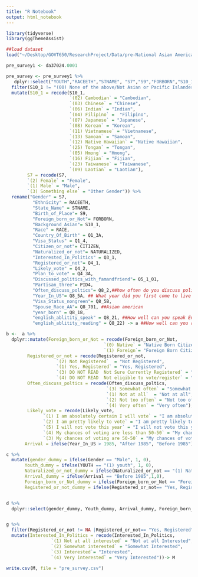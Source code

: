 ```yaml
---
title: "R Notebook"
output: html_notebook
---
```


```r
library(tidyverse)
library(ggThemeAssist)

```

```r
##load dataset
load("~/Desktop/GOVT650/ResearchProject/Data/pre-National Asian American Survey (NAAS) Pre-Election Survey, 2016/DS0001/37024-0001-Data.rda")

pre_survey1 <- da37024.0001

pre_survey <- pre_survey1 %>% 
   dplyr::select("YOUTH","RACEETH","STNAME", "S7","S9","FORBORN","S10_1","RACE", "Q1_3A","Q1_4","CITIZEN", "NATURALIZED","Q3_1","Q3_2_0","Q4_1","Q4_2","Q4_3A","Q5_1_01","PID4","Q8_2","Q8_5A","Q8_5B","Q8_701","Q8_18","Q8_21","Q8_22") %>% 
  filter(S10_1 != "(00) None of the above/Not Asian or Pacific Islander", S10_1!="(30) Other Asian  SPECIFY", Q8_18 != "9999", Q8_18 != "8888") %>% 
  mutate(S10_1 = recode(S10_1,
                        `(02) Cambodian` = "Cambodian",
                        `(03) Chinese` = "Chinese",
                        `(06) Indian` = "Indian",
                        `(04) Filipino` =  "Filipino",
                        `(07) Japanese` = "Japanese",
                        `(08) Korean` = "Korean",
                        `(11) Vietnamese` = "Vietnamese",
                        `(13) Samoan` = "Samoan",
                        `(12) Native Hawaiian` = "Native Hawaiian",
                        `(25) Tongan` = "Tongan",
                        `(05) Hmong` = "Hmong",
                        `(16) Fijian` = "Fijian",
                        `(23) Taiwanese` = "Taiwanese",
                        `(09) Laotian` = "Laotian"),
        S7 = recode(S7, 
        `(2) Female` = "Female",
        `(1) Male` = "Male",
        `(3) Something else` = "Other Gender")) %>% 
  rename("Gender" = S7,
          "Ethnicity" = RACEETH,
          "State_Name" = STNAME,
          "Birth_of_Place"= S9, 
          "Foreign_born_or_Not"= FORBORN,
          "Background_Asian"= S10_1,
          "Race" = RACE,
          "Country_Of_Birth" = Q1_3A,
          "Visa_Status" = Q1_4,
          "Citizen_or_not"= CITIZEN,
          "Naturalized_or_not"= NATURALIZED,
          "Interested_In_Politics" = Q3_1,
          "Registered_or_not"= Q4_1,
          "Likely_vote" = Q4_2,
          "Plan_to_vote" = Q4_3A,
          "Discussed_politics_with_famandfriend"= Q5_1_01,
          "Partisan_three"= PID4,
          "Often_discuss_poltics"= Q8_2,##how often do you discuss politics with family
          "Year_In_US"= Q8_5A, ## What year did you first come to live in the United States? 
          "Visa_Status_nongreen"= Q8_5B,
          "Spouse_Race_AA"= Q8_701, ##Asian american
          "year_born" = Q8_18,
          "english_ablitity_speak" = Q8_21, ##How well can you speak English
          "english_ablitity_reading" = Q8_22) -> a ##How well can you read English?) 


```


```r
b <-  a %>% 
  dplyr::mutate(Foreign_born_or_Not = recode(Foreign_born_or_Not,
                                     `(0) Native` = "Native Born Citizen",
                                     `(1) Foreign`= "Foreign Born Citizen"),
        Registered_or_not = recode(Registered_or_not,
                   `(2) Not Registered`  = "Not Registered",
                   `(1) Yes, Registered` = "Yes, Registered",
                   `(3) DO NOT READ  Not Sure Currently Registered` = "Not Sure Currently Registered",
                   `(4) DO NOT READ  Not eligible to vote/register` = "Not eligible to vote/register"),
        Often_discuss_poltics = recode(Often_discuss_poltics,
                                      `(3) Somewhat often` = "Somewhat often",
                                      `(1) Not at all`  = "Not at all",   
                                      `(2) Not too often` = "Not too often",
                                      `(4) Very often` = "Very often"),
        Likely_vote = recode(Likely_vote,
              `(1) I am absolutely certain I will vote` = "I am absolutely certain I will vote",     
              `(2) I am pretty likely to vote` = "I am pretty likely to vote",
              `(5) I will not vote this year` = "I will not vote this year",
              `(4) My chances of voting are less than 50-50` = "My chances of voting are less than 50-50",
              `(3) My chances of voting are 50-50` = "My chances of voting are 50-50"),
       Arrival = ifelse(Year_In_US > 1985, "After 1985", "Before 1985")) ->c

c %>% 
  mutate(gender_dummy = ifelse(Gender == "Male", 1, 0),
       Youth_dummy = ifelse(YOUTH == "(1) youth", 1, 0),
       Naturalized_or_not_dummy = ifelse(Naturalized_or_not == "(1) Naturalized", 1,0),
       Arrival_dummy = ifelse(Arrival == "Before 1985",1,0),
       Foreign_born_or_Not_dummy = ifelse(Foreign_born_or_Not == "Foreign Born Citizen", 1,0),
       Registered_or_not_dummy = ifelse(Registered_or_not== "Yes, Registered", 1, 0)) ->d


d %>% 
  dplyr::select(gender_dummy, Youth_dummy, Arrival_dummy, Foreign_born_or_Not_dummy, Registered_or_not_dummy, Likely_vote, Often_discuss_poltics,  Interested_In_Politics,Discussed_politics_with_famandfriend,year_born, Year_In_US, Ethnicity,Citizen_or_not, Registered_or_not,Foreign_born_or_Not,YOUTH,english_ablitity_speak,english_ablitity_reading, Gender,Background_Asian) -> g


g %>% 
  filter(Registered_or_not != NA |Registered_or_not== "Yes, Registered"| Registered_or_not=="Not Registered") %>% 
  mutate(Interested_In_Politics = recode(Interested_In_Politics, 
                 `(1) Not at all interested` = "Not at all Interested",
                 `(2) Somewhat interested` = "Somewhat Interested",
                 `(3) Interested`= "Interested",
                 `(4) Very interested` = "Very Interested"))-> M

write.csv(M, file = "pre_survey.csv")

```


